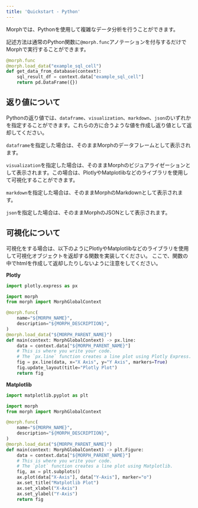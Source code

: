 ```yaml
---
title: 'Quickstart - Python'
---
```


Morphでは、Pythonを使用して複雑なデータ分析を行うことができます。

記述方法は通常のPython関数に`@morph.func`アノテーションを付与するだけでMorphで実行することができます。

```python
@morph.func
@morph.load_data("example_sql_cell")
def get_data_from_database(context):
	sql_result_df = context.data["example_sql_cell"]
	return pd.DataFrame({})
```

## 返り値について

Pythonの返り値では、`dataframe`、`visualization`、`markdown`、`json`のいずれかを指定することができます。これらの方に合うような値を作成し返り値として返却してください。

`dataframe`を指定した場合は、そのままMorphのデータフレームとして表示されます。

`visualization`を指定した場合は、そのままMorphのビジュアライゼーションとして表示されます。この場合は、PlotlyやMatplotlibなどのライブラリを使用して可視化することができます。

`markdown`を指定した場合は、そのままMorphのMarkdownとして表示されます。

`json`を指定した場合は、そのままMorphのJSONとして表示されます。

## 可視化について

可視化をする場合は、以下のようにPlotlyやMatplotlibなどのライブラリを使用して可視化オブジェクトを返却する関数を実装してください。
ここで、関数の中でhtmlを作成して返却したりしないように注意をしてください。

**Plotly**

```python
import plotly.express as px

import morph
from morph import MorphGlobalContext

@morph.func(
    name="${MORPH_NAME}",
    description="${MORPH_DESCRIPTION}",
)
@morph.load_data("${MORPH_PARENT_NAME}")
def main(context: MorphGlobalContext) -> px.line:
    data = context.data["${MORPH_PARENT_NAME}"]
    # This is where you write your code.
    # The `px.line` function creates a line plot using Plotly Express.
    fig = px.line(data, x="X Axis", y="Y Axis", markers=True)
    fig.update_layout(title="Plotly Plot")
    return fig
```

**Matplotlib**

```python
import matplotlib.pyplot as plt

import morph
from morph import MorphGlobalContext

@morph.func(
    name="${MORPH_NAME}",
    description="${MORPH_DESCRIPTION}",
)
@morph.load_data("${MORPH_PARENT_NAME}")
def main(context: MorphGlobalContext) -> plt.Figure:
    data = context.data["${MORPH_PARENT_NAME}"]
    # This is where you write your code.
    # The `plot` function creates a line plot using Matplotlib.
    fig, ax = plt.subplots()
    ax.plot(data["X-Axis"], data["Y-Axis"], marker="o")
    ax.set_title("Matplotlib Plot")
    ax.set_xlabel("X-Axis")
    ax.set_ylabel("Y-Axis")
    return fig
```